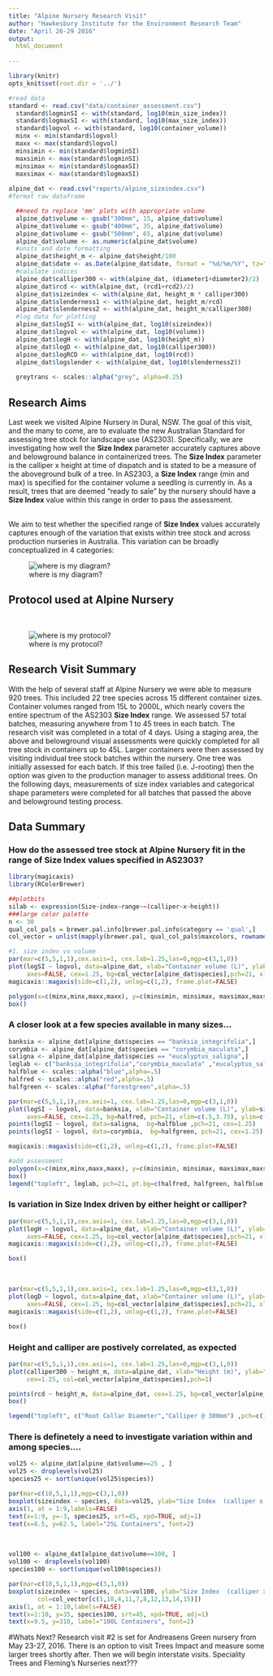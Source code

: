 ```yaml
---
title: "Alpine Nursery Research Visit"
author: "Hawkesbury Institute for the Environment Research Team"
date: "April 26-29 2016"
output: 
  html_document
   
---
```


```r
library(knitr)
opts_knit$set(root.dir = '../')

```

```r
#read data
standard <- read.csv("data/container_assessment.csv")
  standard$logminSI <- with(standard, log10(min_size_index))
  standard$logmaxSI <- with(standard, log10(max_size_index))
  standard$logvol <- with(standard, log10(container_volume))
  minx <- min(standard$logvol)
  maxx <- max(standard$logvol)
  minsimin <- min(standard$logminSI)
  maxsimin <- max(standard$logminSI)
  minsimax <- min(standard$logmaxSI)
  maxsimax <- max(standard$logmaxSI)
  
alpine_dat <- read.csv("reports/alpine_sizeindex.csv")
#format raw dataframe

  ##need to replace 'mm' plots with appropriate volume
  alpine_dat$volume <- gsub("300mm", 15, alpine_dat$volume)
  alpine_dat$volume <- gsub("400mm", 35, alpine_dat$volume)
  alpine_dat$volume <- gsub("500mm", 65, alpine_dat$volume)
  alpine_dat$volume <- as.numeric(alpine_dat$volume)
  #units and date formatting
  alpine_dat$height_m <- alpine_dat$height/100
  alpine_dat$date <- as.Date(alpine_dat$date, format = "%d/%m/%Y", tz="AEST")
  #calulate indices
  alpine_dat$calliper300 <- with(alpine_dat, (diameter1+diameter2)/2)
  alpine_dat$rcd <- with(alpine_dat, (rcd1+rcd2)/2)
  alpine_dat$sizeindex <- with(alpine_dat, height_m * calliper300)
  alpine_dat$slenderness1 <- with(alpine_dat, height_m/rcd)
  alpine_dat$slenderness2 <- with(alpine_dat, height_m/calliper300)
  #log data for plotting
  alpine_dat$logSI <- with(alpine_dat, log10(sizeindex))
  alpine_dat$logvol <- with(alpine_dat, log10(volume))
  alpine_dat$logH <- with(alpine_dat, log10(height_m))
  alpine_dat$logD <- with(alpine_dat, log10(calliper300))
  alpine_dat$logRCD <- with(alpine_dat, log10(rcd))
  alpine_dat$logslender <- with(alpine_dat, log10(slenderness2))
  
  greytrans <- scales::alpha("grey", alpha=0.25)

```

## Research Aims
Last week we visited Alpine Nursery in Dural, NSW. The goal of this visit, and the many to come, are to evaluate the new Australian Standard for assessing tree stock for landscape use (AS2303). Specifically, we are investigating how well the **Size Index** parameter accurately captures above and belowground balance in containerized trees. The **Size Index** parameter is the calliper x height at time of dispatch and is stated to be a measure of the aboveground bulk of a tree. In AS2303, a **Size Index** range (min and max) is  specified for the container volume a seedling is currently in. As a result, trees that are deemed "ready to sale" by the nursery should have a **Size Index** value within this range in order to pass the assessment.

\
We aim to test whether the specified range of **Size Index** values accurately captures enough of the variation that exists within tree stock and across production nurseries in Australia. This variation can be broadly conceptualized in 4 categories:

<div style="width:1000px; height=1000px;" align=center>
![where is my diagram?](concept.png)
</div>

## Protocol used at Alpine Nursery 
\
<div style="width:700px; height=700px;" align=center>
![where is my protocol?](protocol.png)
</div>

## Research Visit Summary
With the help of several staff at Alpine Nursery we were able to measure 920 trees. This included 22 tree species across 15 different container sizes. Container volumes ranged from 15L to 2000L, which nearly covers the entire spectrum of the AS2303 **Size Index** range. We assessed 57 total batches, measuring anywhere from 1 to 45 trees in each batch. The research visit was completed in a total of 4 days. Using a staging area, the above and belowground visual assessments were quickly completed for all tree stock in containers up to 45L. Larger containers were then assessed by visiting individual tree stock batches within the nursery. One tree was initially assessed for each batch. If this tree failed (i.e. J-rooting) then the option was given to the production manager to assess additional trees. On the following days, measurements of size index variables and categorical shape parameters were completed for all batches that passed the above and belowground testing process.

## Data Summary

### How do the assessed tree stock at Alpine Nursery fit in the range of **Size Index** values specified in AS2303?

```r
library(magicaxis)
library(RColorBrewer)

##plotbits
silab <- expression(Size~index~range~~(calliper~x~height))
###large color palette
n <- 30
qual_col_pals = brewer.pal.info[brewer.pal.info$category == 'qual',]
col_vector = unlist(mapply(brewer.pal, qual_col_pals$maxcolors, rownames(qual_col_pals)))

#1. size index vs volume
par(mar=c(5,5,1,1),cex.axis=1, cex.lab=1.25,las=0,mgp=c(3,1,0))
plot(logSI ~ logvol, data=alpine_dat, xlab="Container volume (L)", ylab=silab,
     axes=FALSE, cex=1.25, bg=col_vector[alpine_dat$species],pch=21, xlim=c(.5,3.75), ylim=c(.5,3.5))
magicaxis::magaxis(side=c(1,2), unlog=c(1,2), frame.plot=FALSE)

polygon(x=c(minx,minx,maxx,maxx), y=c(minsimin, minsimax, maxsimax,maxsimin), lwd=2,lty=2, col=greytrans )
box()
```

### A closer look at a few species available in many sizes...

```r
banksia <- alpine_dat[alpine_dat$species == "banksia_integrifolia",]
corymbia <- alpine_dat[alpine_dat$species == "corymbia_maculata",]
saligna <- alpine_dat[alpine_dat$species == "eucalyptus_saligna",]
leglab <- c("banksia_integrifolia","corymbia_maculata" ,"eucalyptus_saligna")
halfblue <- scales::alpha("blue",alpha=.5)
halfred <- scales::alpha("red",alpha=.5)
halfgreen <- scales::alpha("forestgreen",alpha=.5)

par(mar=c(5,5,1,1),cex.axis=1, cex.lab=1.25,las=0,mgp=c(3,1,0))
plot(logSI ~ logvol, data=banksia, xlab="Container volume (L)", ylab=silab,
     axes=FALSE, cex=1.25, bg=halfred, pch=21, xlim=c(.5,3.75), ylim=c(.5,3.5))
points(logSI ~ logvol, data=saligna,  bg=halfblue ,pch=21, cex=1.25)
points(logSI ~ logvol, data=corymbia,  bg=halfgreen, pch=21, cex=1.25)

magicaxis::magaxis(side=c(1,2), unlog=c(1,2), frame.plot=FALSE)

#add assessment
polygon(x=c(minx,minx,maxx,maxx), y=c(minsimin, minsimax, maxsimax,maxsimin), lwd=2,lty=2, col=greytrans )
box()
legend("topleft", leglab, pch=21, pt.bg=c(halfred, halfgreen, halfblue), bty='n', cex=1, inset=.015)

```


### Is variation in **Size Index** driven by either height or calliper?
```r
par(mar=c(5,5,1,1),cex.axis=1, cex.lab=1.25,las=0,mgp=c(3,1,0))
plot(logH ~ logvol, data=alpine_dat, xlab="Container volume (L)", ylab="Height (m)",
     axes=FALSE, cex=1.25, bg=col_vector[alpine_dat$species],pch=21, xlim=c(.5,3.75), ylim=c(-.5,1))
magicaxis::magaxis(side=c(1,2), unlog=c(1,2), frame.plot=FALSE)

box()
```

\
```r
par(mar=c(5,5,1,1),cex.axis=1, cex.lab=1.25,las=0,mgp=c(3,1,0))
plot(logD ~ logvol, data=alpine_dat, xlab="Container volume (L)", ylab="Stem Calliper @ 300mm (mm)",
     axes=FALSE, cex=1.25, bg=col_vector[alpine_dat$species],pch=21, xlim=c(.5,3.75), ylim=c(.5,2.25))
magicaxis::magaxis(side=c(1,2), unlog=c(1,2), frame.plot=FALSE)

box()
```

### Height and calliper are postively correlated, as expected
```r
par(mar=c(5,5,1,1),cex.axis=1, cex.lab=1.25,las=0,mgp=c(3,1,0))
plot(calliper300 ~ height_m, data=alpine_dat, xlab="Height (m)", ylab="Diameter (mm)",xlim=c(0,8), ylim=c(0,175),
     cex=1.25, col=col_vector[alpine_dat$species],pch=1)

points(rcd ~ height_m, data=alpine_dat, cex=1.25, bg=col_vector[alpine_dat$species],pch=21)
box()

legend("topleft", c("Root Collar Diameter","Calliper @ 300mm") ,pch=c(16, 1), bg="black", cex=1, bty='n', inset=.01)
```


### There is definetely a need to investigate variation within and among species....
```r
vol25 <- alpine_dat[alpine_dat$volume==25 , ]
vol25 <- droplevels(vol25)
species25 <- sort(unique(vol25$species))

par(mar=c(10,5,1,1),mgp=c(3,1,0))
boxplot(sizeindex ~ species, data=vol25, ylab="Size Index  (calliper x height)", las=2, xlab="", xaxt='n', outline=FALSE,col=col_vector[1:9])
axis(1, at = 1:9,labels=FALSE)
text(x=1:9, y=-3, species25, srt=45, xpd=TRUE, adj=1)
text(x=8.5, y=62.5, label="25L Containers", font=2)
```

\
```r
vol100 <- alpine_dat[alpine_dat$volume==100, ]
vol100 <- droplevels(vol100)
species100 <- sort(unique(vol100$species))

par(mar=c(10,5,1,1),mgp=c(3,1,0))
boxplot(sizeindex ~ species, data=vol100, ylab="Size Index  (calliper x height)", las=2, xlab="", xaxt='n', outline=FALSE, 
        col=col_vector[c(1,10,4,11,7,8,12,13,14,15)])
axis(1, at = 1:10,labels=FALSE)
text(x=1:10, y=35, species100, srt=45, xpd=TRUE, adj=1)
text(x=9.5, y=310, label="100L Containers", font=2)
```

#Whats Next?
Research visit #2 is set for Andreasens Green nursery from May 23-27, 2016. There is an option to visit Trees Impact and measure some larger trees shortly after. Then we will begin interstate visits. Speciality Trees and Fleming's Nurseries next???
\
\

